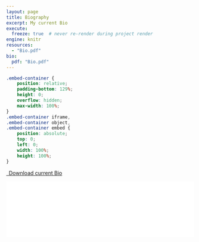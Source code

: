 ```yaml
---
layout: page
title: Biography
excerpt: My current Bio
execute:
  freeze: true  # never re-render during project render
engine: knitr 
resources:
  - "Bio.pdf"
bio:
  pdf: "Bio.pdf"
---
```



```css
.embed-container {
    position: relative;
    padding-bottom: 129%;
    height: 0;
    overflow: hidden;
    max-width: 100%;
}
.embed-container iframe,
.embed-container object,
.embed-container embed {
    position: absolute;
    top: 0;
    left: 0;
    width: 100%;
    height: 100%;
}
```

```{=html}
<p class="text-center">
  <a class="btn btn-primary btn-lg bio-download" href="`r rmarkdown::metadata$bio$pdf`" target="_blank">
    <i class="fa-solid fa-file-arrow-down"></i>&ensp;Download current Bio
  </a>
</p>
<div class="embed-container">
  <iframe src="`r rmarkdown::metadata$bio$pdf`#toolbar=0" style="border: 0.5px;width: 100%;"></iframe>
</div>
```


